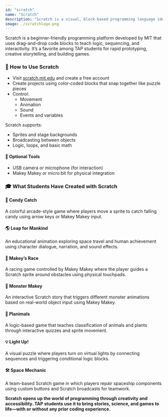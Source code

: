 ```yaml
---
id: "scratch"
name: "Scratch"
description: "Scratch is a visual, block-based programming language ideal for teaching logic, animation, and storytelling in a beginner-friendly environment."
image: ./scratchlogo.png
---
```


Scratch is a beginner-friendly programming platform developed by MIT that uses drag-and-drop code blocks to teach logic, sequencing, and interactivity. It’s a favorite among TAP students for rapid prototyping, creative storytelling, and building games.

### 🧩 How to Use Scratch

- Visit <a href="https://scratch.mit.edu" target="_blank" rel="noopener noreferrer">scratch.mit.edu</a> and create a free account
- Create projects using color-coded blocks that snap together like puzzle pieces
- Control:
  - Movement
  - Animation
  - Sound
  - Events and variables

Scratch supports:
- Sprites and stage backgrounds
- Broadcasting between objects
- Logic, loops, and basic math

#### 🧰 Optional Tools

- USB camera or microphone (for interaction)
- Makey Makey or micro:bit for physical integration



### 🎓 What Students Have Created with Scratch

#### 🍬 Candy Catch  
A colorful arcade-style game where players move a sprite to catch falling candy using arrow keys or Makey Makey input.

#### 🌎 Leap for Mankind  
An educational animation exploring space travel and human achievement using character dialogue, narration, and sound effects.

#### 🏁 Makey’s Race  
A racing game controlled by Makey Makey where the player guides a Scratch sprite around obstacles using physical touchpads.

#### 🧟 Monster Makey  
An interactive Scratch story that triggers different monster animations based on real-world object input using Makey Makey.

#### 🌿 Planimals  
A logic-based game that teaches classification of animals and plants through interactive quizzes and sprite movement.

#### 💡 Light Up!  
A visual puzzle where players turn on virtual lights by connecting sequences and triggering conditional logic blocks.

#### 🛠 Space Mechanic  
A team-based Scratch game in which players repair spaceship components using custom buttons and Scratch broadcasts for teamwork.



<b>Scratch opens up the world of programming through creativity and accessibility. TAP students use it to bring stories, science, and games to life—with or without any prior coding experience.</b>
